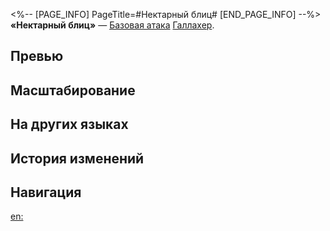 <%-- [PAGE_INFO]
PageTitle=#Нектарный блиц#
[END_PAGE_INFO] --%>
{{Навык Инфобокс
|Название         = Нектарный блиц
|Изображение      = Навык Нектарный блиц.png
|Персонаж         = Галлахер
|Тип              = Базовая атака
|Тэг              = Одиночная атака
|УронСтойк        = 30
|ЭнергияГен       = 20
|Энергия          = 
|Длительность     = 
|Описание         = Наносит выбранному противнику огненный урон, равный {{Цвет|Выделенный|125%—275%}} от силы атаки Галлахера, и понижает его силу атаки на {{Цвет|Выделенный|10%—16%}} на 2 хода.
|Свойство1        = 
|Масштабирование1 = 
}}
'''«Нектарный блиц»''' — [[Базовая атака]] [[Галлахер]].

==Превью==
{{Превью
|Файл = Нектарный блиц Превью
}}

==Масштабирование==
{{Масштабирование навыка
|125%;150%;175%;200%;225%;250%;275%;300%;325%;350%
|10%;11%;12%;13%;14%;15%;16%;17%;18%;19%
}}

==На других языках==
{{На других языках
|en   = Nectar Blitz
|zhs  = 酒花奔涌
|zht  = 酒花奔湧
|ja   = {{Rubi|極上|ごくじょう}}の{{Rubi|泡立|あわだ}}ち
|ko   = 솟구치는 거품
|es   = Espuma desbordante
|fr   = Coup de fouet
|ru   = Нектарный блиц
|th   = Nectar Blitz
|vi   = Hoa Rượu Tuôn Trào
|de   = Hopfenschwall
|id   = Nectar Blitz
|pt   = Blitz de Néctar
}}

==История изменений==
{{История изменений|3.5}}

==Навигация==
{{Навык Навбокс|Галлахер}}

[[en:]]